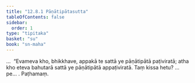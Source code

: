 ```yaml
---
title: "12.8.1 Pāṇātipātasutta"
tableOfContents: false
sidebar:
  order: 1
type: "tipitaka"
basket: "su"
book: "sn-maha"
---
```



<DynamicBreadcrumb />

<Division number="1141" book="sn-maha" bookNo="14" page="406">

<Paragraph number="2459" book="sn-maha">
…  “Evameva kho, bhikkhave, appakā te sattā ye pāṇātipātā paṭiviratā; atha kho eteva bahutarā sattā ye pāṇātipātā appaṭiviratā. Taṃ kissa hetu? …pe… .

</Paragraph>
</Division>

<Paragraph number="2460" type="center" book="sn-maha">
Paṭhamaṃ.
</Paragraph>